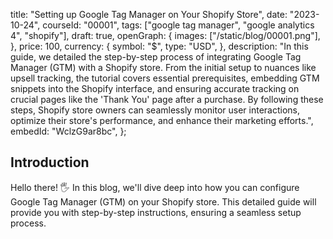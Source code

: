  title: "Setting up Google Tag Manager on Your Shopify Store",
 date: "2023-10-24",
 courseId: "00001",
 tags: ["google tag manager", "google analytics 4", "shopify"],
 draft: true,
 openGraph: {
  images: ["/static/blog/00001.png"],
 },
 price: 100,
 currency: {
  symbol: "$",
  type: "USD",
 },
 description:
  "In this guide, we detailed the step-by-step process of integrating Google Tag Manager (GTM) with a Shopify store. From the initial setup to nuances like upsell tracking, the tutorial covers essential prerequisites, embedding GTM snippets into the Shopify interface, and ensuring accurate tracking on crucial pages like the 'Thank You' page after a purchase. By following these steps, Shopify store owners can seamlessly monitor user interactions, optimize their store's performance, and enhance their marketing efforts.",
 embedId: "WclzG9ar8bc",
};

## Introduction

Hello there! 🖐️ In this blog, we'll dive deep into how you
can configure Google Tag Manager (GTM) on your Shopify store. This detailed guide
will provide you with step-by-step instructions, ensuring a seamless setup process.
